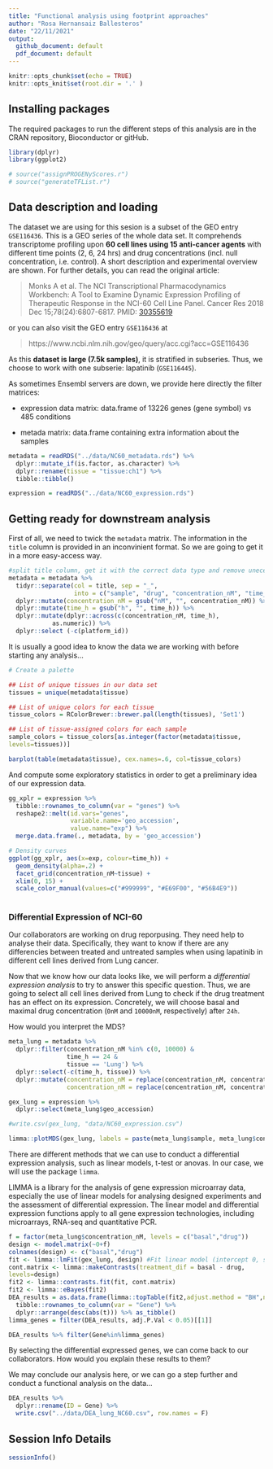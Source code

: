 ```yaml
---
title: "Functional analysis using footprint approaches"
author: "Rosa Hernansaiz Ballesteros"
date: "22/11/2021"
output:
  github_document: default
  pdf_document: default
---
```


```r
knitr::opts_chunk$set(echo = TRUE)
knitr::opts_knit$set(root.dir = '.' )
```

## Installing packages

The required packages to run the different steps of this analysis are in the CRAN repository, Bioconductor or gitHub.

```r

library(dplyr)
library(ggplot2)

# source("assignPROGENyScores.r")
# source("generateTFList.r")

```

## Data description and loading

The dataset we are using for this sesion is a subset of the GEO entry `GSE116436`. 
This is a GEO series of the whole data set. It comprehends
transcriptome profiling upon **60 cell lines using 15 anti-cancer agents** with
different time points (2, 6, 24 hrs) and drug concentrations (incl. null
concentration, i.e. control). A short description and experimental overview are
shown. For further details, you can read the original article:

> Monks A et al. The NCI Transcriptional Pharmacodynamics Workbench: A Tool to
Examine Dynamic Expression Profiling of Therapeutic Response in the NCI-60 Cell
Line Panel. Cancer Res 2018 Dec 15;78(24):6807-6817. PMID:
[30355619](https://www.ncbi.nlm.nih.gov/pubmed/30355619)

or you can also visit the GEO entry `GSE116436` at

> https://www.ncbi.nlm.nih.gov/geo/query/acc.cgi?acc=GSE116436

As this **dataset is large (7.5k samples)**, it is stratified in subseries.
Thus, we choose to work with one subserie: lapatinib (`GSE116445`).

As sometimes Ensembl servers are down, we provide here directly the filter matrices:
  
* expression data matrix: data.frame of 13226 genes (gene symbol) vs 485 conditions

* metada matrix: data.frame containing extra information about the samples

```r

metadata = readRDS("../data/NC60_metadata.rds") %>%
  dplyr::mutate_if(is.factor, as.character) %>% 
  dplyr::rename(tissue = "tissue:ch1") %>%
  tibble::tibble() 

expression = readRDS("../data/NC60_expression.rds")

```

## Getting ready for downstream analysis

First of all, we need to twick the `metadata` matrix.
The information in the `title` column is provided in an inconvinient format.
So we are going to get it in a more easy-access way.

```r

#split title column, get it with the correct data type and remove unecesary information
metadata = metadata %>%
  tidyr::separate(col = title, sep = "_",
                  into = c("sample", "drug", "concentration_nM", "time_h")) %>%
  dplyr::mutate(concentration_nM = gsub("nM", "", concentration_nM)) %>%
  dplyr::mutate(time_h = gsub("h", "", time_h)) %>%
  dplyr::mutate(dplyr::across(c(concentration_nM, time_h), 
            as.numeric)) %>%
  dplyr::select (-c(platform_id))

```

It is usually a good idea to know the data we are working with before starting any analysis...

```r

# Create a palette

## List of unique tissues in our data set
tissues = unique(metadata$tissue)

## List of unique colors for each tissue
tissue_colors = RColorBrewer::brewer.pal(length(tissues), 'Set1')

## List of tissue-assigned colors for each sample
sample_colors = tissue_colors[as.integer(factor(metadata$tissue,
levels=tissues))]

barplot(table(metadata$tissue), cex.names=.6, col=tissue_colors)

```

And compute some exploratory statistics in order to get a preliminary idea of our expression data.

```r

gg_xplr = expression %>%
  tibble::rownames_to_column(var = "genes") %>%
  reshape2::melt(id.vars="genes", 
                 variable.name='geo_accession', 
                 value.name="exp") %>%
  merge.data.frame(., metadata, by = 'geo_accession')

# Density curves
ggplot(gg_xplr, aes(x=exp, colour=time_h)) + 
  geom_density(alpha=.2) +
  facet_grid(concentration_nM~tissue) + 
  xlim(0, 15) +
  scale_color_manual(values=c("#999999", "#E69F00", "#56B4E9"))
 
```

### Differential Expression of NCI-60

Our collaborators are working on drug reporpusing. They need help to analyse their data. 
Specifically, they want to know if there are any differencies between treated and untreated 
samples when using lapatinib in different cell lines derived from Lung cancer.

Now that we know how our data looks like, we will perform a
*differential expression analysis* to try to answer this specific question.
Thus, we are going to select all cell lines derived from Lung to check 
if the drug treatment has an effect on its expression. 
Concretely, we will choose basal and maximal drug concentration 
(`0nM` and `10000nM`, respectively) after `24h`.

How would you interpret the MDS?

```r

meta_lung = metadata %>% 
  dplyr::filter(concentration_nM %in% c(0, 10000) & 
                time_h == 24 & 
                tissue == 'Lung') %>%
  dplyr::select(-c(time_h, tissue)) %>%
  dplyr::mutate(concentration_nM = replace(concentration_nM, concentration_nM== '0', 'basal'), 
                concentration_nM = replace(concentration_nM, concentration_nM == '10000', 'drug'))

gex_lung = expression %>%
  dplyr::select(meta_lung$geo_accession)

#write.csv(gex_lung, "data/NC60_expression.csv")

limma::plotMDS(gex_lung, labels = paste(meta_lung$sample, meta_lung$concentration_nM, sep = '_'))

```

There are different methods that we can use to conduct a differential expression analysis, 
such as linear models, t-test or anovas. In our case, we will use the package `limma`. 

LIMMA is a library for the analysis of gene expression microarray data, 
especially the use of linear models for analysing designed experiments 
and the assessment of differential expression.
The linear model and differential expression functions apply to 
all gene expression technologies, including microarrays, 
RNA-seq and quantitative PCR.

```r

f = factor(meta_lung$concentration_nM, levels = c("basal","drug"))
design <- model.matrix(~0+f)
colnames(design) <- c("basal","drug")
fit <- limma::lmFit(gex_lung, design) #Fit linear model (intercept 0, so each coefficient is the mean)
cont.matrix <- limma::makeContrasts(treatment_dif = basal - drug,
levels=design)
fit2 <- limma::contrasts.fit(fit, cont.matrix)
fit2 <- limma::eBayes(fit2)
DEA_results = as.data.frame(limma::topTable(fit2,adjust.method = "BH",number = Inf)) %>% 
  tibble::rownames_to_column(var = "Gene") %>% 
  dplyr::arrange(desc(abs(t))) %>% as_tibble()
limma_genes = filter(DEA_results, adj.P.Val < 0.05)[[1]]

DEA_results %>% filter(Gene%in%limma_genes)

```

By selecting the differential expressed genes, we can come back to our collaborators.
How would you explain these results to them?

We may conclude our analysis here, or we can go a step further and conduct a functional analysis on the data...

```r
DEA_results %>%
  dplyr::rename(ID = Gene) %>%
  write.csv("../data/DEA_lung_NC60.csv", row.names = F)
```

## Session Info Details

```r
sessionInfo()
```

